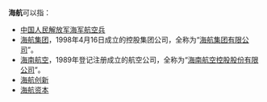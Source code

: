 '''海航'''可以指：
*[[中国人民解放军海军航空兵|中国人民解放军海军航空兵]]
*[[海航集团|海航集团]]，1998年4月16日成立的控股集团公司，全称为“[[海航集团有限公司|海航集团有限公司]]”。
*[[海南航空|海南航空]]，1989年登记注册成立的航空公司，全称为“[[海南航空控股股份有限公司|海南航空控股股份有限公司]]”。
*[[海航创新|海航创新]]
*[[海航资本|海航资本]]
{{disambig|Cat=組織機構消歧義}}